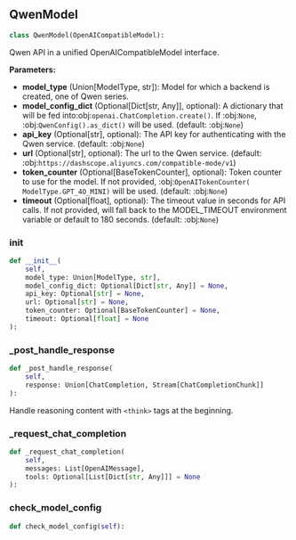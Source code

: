 <a id="camel.models.qwen_model"></a>

<a id="camel.models.qwen_model.QwenModel"></a>

## QwenModel

```python
class QwenModel(OpenAICompatibleModel):
```

Qwen API in a unified OpenAICompatibleModel interface.

**Parameters:**

- **model_type** (Union[ModelType, str]): Model for which a backend is created, one of Qwen series.
- **model_config_dict** (Optional[Dict[str, Any]], optional): A dictionary that will be fed into:obj:`openai.ChatCompletion.create()`. If :obj:`None`, :obj:`QwenConfig().as_dict()` will be used. (default: :obj:`None`)
- **api_key** (Optional[str], optional): The API key for authenticating with the Qwen service. (default: :obj:`None`)
- **url** (Optional[str], optional): The url to the Qwen service. (default: :obj:`https://dashscope.aliyuncs.com/compatible-mode/v1`)
- **token_counter** (Optional[BaseTokenCounter], optional): Token counter to use for the model. If not provided, :obj:`OpenAITokenCounter( ModelType.GPT_4O_MINI)` will be used. (default: :obj:`None`)
- **timeout** (Optional[float], optional): The timeout value in seconds for API calls. If not provided, will fall back to the MODEL_TIMEOUT environment variable or default to 180 seconds. (default: :obj:`None`)

<a id="camel.models.qwen_model.QwenModel.__init__"></a>

### __init__

```python
def __init__(
    self,
    model_type: Union[ModelType, str],
    model_config_dict: Optional[Dict[str, Any]] = None,
    api_key: Optional[str] = None,
    url: Optional[str] = None,
    token_counter: Optional[BaseTokenCounter] = None,
    timeout: Optional[float] = None
):
```

<a id="camel.models.qwen_model.QwenModel._post_handle_response"></a>

### _post_handle_response

```python
def _post_handle_response(
    self,
    response: Union[ChatCompletion, Stream[ChatCompletionChunk]]
):
```

Handle reasoning content with `<think>` tags at the beginning.

<a id="camel.models.qwen_model.QwenModel._request_chat_completion"></a>

### _request_chat_completion

```python
def _request_chat_completion(
    self,
    messages: List[OpenAIMessage],
    tools: Optional[List[Dict[str, Any]]] = None
):
```

<a id="camel.models.qwen_model.QwenModel.check_model_config"></a>

### check_model_config

```python
def check_model_config(self):
```
